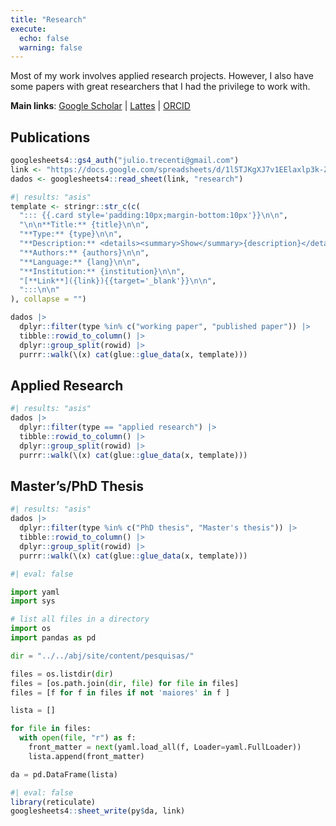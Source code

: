 ```yaml
---
title: "Research"
execute:
  echo: false
  warning: false
---
```


Most of my work involves applied research projects. However, I also have some papers with great researchers that I had the privilege to work with.

**Main links**: [Google Scholar](https://scholar.google.com/citations?user=L_UvhCkAAAAJ&hl=pt-BR&oi=ao){target="_blank"} | [Lattes](http://lattes.cnpq.br/1626039019509210){target="_blank"} | [ORCID](https://orcid.org/0000-0002-1680-6389){target="_blank"}

## Publications

```r
googlesheets4::gs4_auth("julio.trecenti@gmail.com")
link <- "https://docs.google.com/spreadsheets/d/1l5TJKgXJ7v1EElaxlp3k-ZyEUDOM_0eSAp04O7LFh8E/edit#gid=0"
dados <- googlesheets4::read_sheet(link, "research")
```

```r
#| results: "asis"
template <- stringr::str_c(c(
  "::: {{.card style='padding:10px;margin-bottom:10px'}}\n\n",
  "\n\n**Title:** {title}\n\n",
  "**Type:** {type}\n\n",
  "**Description:** <details><summary>Show</summary>{description}</details>\n\n",
  "**Authors:** {authors}\n\n",
  "**Language:** {lang}\n\n",
  "**Institution:** {institution}\n\n",
  "[**Link**]({link}){{target='_blank'}}\n\n",
  ":::\n\n"
), collapse = "")

dados |>
  dplyr::filter(type %in% c("working paper", "published paper")) |>
  tibble::rowid_to_column() |>
  dplyr::group_split(rowid) |>
  purrr::walk(\(x) cat(glue::glue_data(x, template)))
```


## Applied Research

```r
#| results: "asis"
dados |>
  dplyr::filter(type == "applied research") |>
  tibble::rowid_to_column() |>
  dplyr::group_split(rowid) |>
  purrr::walk(\(x) cat(glue::glue_data(x, template)))
```

## Master's/PhD Thesis

```r
#| results: "asis"
dados |>
  dplyr::filter(type %in% c("PhD thesis", "Master's thesis")) |>
  tibble::rowid_to_column() |>
  dplyr::group_split(rowid) |>
  purrr::walk(\(x) cat(glue::glue_data(x, template)))
```


```python
#| eval: false

import yaml
import sys

# list all files in a directory
import os
import pandas as pd

dir = "../../abj/site/content/pesquisas/"

files = os.listdir(dir)
files = [os.path.join(dir, file) for file in files]
files = [f for f in files if not 'maiores' in f ]

lista = []

for file in files:
  with open(file, "r") as f:
    front_matter = next(yaml.load_all(f, Loader=yaml.FullLoader))
    lista.append(front_matter)

da = pd.DataFrame(lista)

```


```r
#| eval: false
library(reticulate)
googlesheets4::sheet_write(py$da, link)
```


